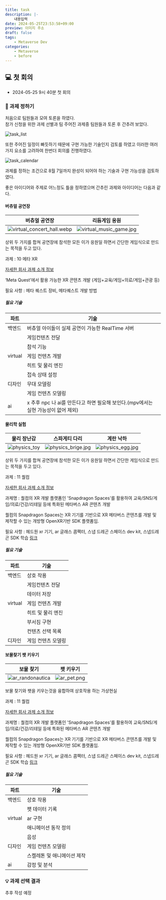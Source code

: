 ```yaml
---
title: task
description: |-
    내용입력
date: 2024-05-25T23:53:58+09:00
preview: 이미지 주소
draft: false
tags:
    - Metaverse Dev
categories:
    - Metaverse
    - before
---
```


 
## 💻 첫 회의

- 2024-05-25 9시 40분 첫 회의

### 🎯 과제 정하기

처음으로 팀원들과 모여 토론을 하였다.\
참가 신청을 위한 과제 선별과 팀
주어진 과제중 팀원들과 토론 후 간추려 보았다.

![task_list](./assets/task_list.png)


또한 주어진 일정이 빠듯하기 때문에 구현 가능한 기술인지 검토를 하였고 이러한 여러가지 요소를 고려하여 한번더 회의를 진행하였다.

![task_calendar](./assets/task_calendar.png)

<Callout type="info" emoji="💡">
  과제를 정하는 조건으로 8월 7일까지 완성이 되어야 하는 기술과 구현 가능성을 검토하였다.
</Callout>

좋은 아이디어와 주제로 어느정도 틀을 정하였으며 간추린 과제와 아이디어는 다음과 같다.

#### 버츄얼 공연장

| 버츄얼 공연장 | 리듬게임 응원 |
| --- | --- |
|![virtual_concert_hall.webp](./assets/virtual_concert_hall.webp)| ![virtual_music_game.jpg](./assets/virtual_music_game.jpg) |

상위 두 가지를 합쳐 공연장에 참석한 모든 이가 응원일 하면서 간단한 게임식으로 만드는 목적을 두고 있다.

과제 : 10 메타 XR

[자세한 회사 과제 소개 정보](https://www.metaversedev.kr/board_notice/show/1778e516-0b02-4183-9250-adb4eac44389?page=1)

‘Meta Quest’에서 활용 가능한 XR 콘텐츠 개발 (게임+교육/게임+의료/게임+관광 등)

필요 사항 : 메타 퀘스트 장비, 메타퀘스트 개발 방법

##### 필요 기술

| 파트 | 기술 |
| --- | --- |
| 백엔드 | 버츄얼 아이돌이 실제 공연이 가능한 RealTime 서버 |
| | 게임컨텐츠 전달 |
| | 참석 기능 |
| virtual | 게임 컨텐츠 개발 |
| | 히트 및 물리 엔진 |
| | 접속 상태 설정 |
| 디자인 | 무대 모델링 |
| | 게임 컨텐츠 모델링 |
| ai | x 추후 npc 나 ai를 만든다고 하면 필요해 보인다.(mpv에서는 실현 가능성이 없어 제외) |


#### 물리학 실험

| 물리 장난감 | 스파게티 다리 | 계란 낙하 |
| --- | --- | --- |
| ![physics_toy](./assets/physics_toy.png) | ![physics_brige.jpg](./assets/physics_brige.jpg) | ![physics_egg.jpg](./assets/physics_egg.jpg) |


상위 두 가지를 합쳐 공연장에 참석한 모든 이가 응원일 하면서 간단한 게임식으로 만드는 목적을 두고 있다.

과제 : 11  퀄컴

[자세한 회사 과제 소개 정보](https://www.metaversedev.kr/board_notice/show/57d28e7f-ec7e-4e85-9e80-eb15cc613116?page=1)

과제명 : 퀄컴의 XR 개발 플랫폼인 'Snapdragon Spaces'를 활용하여 교육/SNS/게임/의료/건강/리테일 등에 특화된 메타버스 AR 콘텐츠 개발

퀄컴의 Snapdragon Spaces는 XR 기기를 기반으로 XR 메타버스 콘텐츠를 개발 및 제작할 수 있는 개방형 OpenXR기반 SDK 플랫폼임.

필요 사항 : 헤드원 xr 기기, ar 글래스 콤팩터, 스냅 드레곤 스페이스 dev kit, 스냅드레곤 SDK 학습 [링크](https://spaces.qualcomm.com/sdk/)

##### 필요 기술

| 파트 | 기술 |
| --- | --- |
| 백엔드 | 상호 작용 |
| | 게임컨텐츠 전달 |
| | 데이터 저장 |
| virtual | 게임 컨텐츠 개발 |
| | 히트 및 물리 엔진 |
| | 부서짐 구현 |
| | 컨텐츠 선택 목록 |
| 디자인 | 게임 컨텐츠 모델링 |

#### 보물찾기 팻 키우기

| 보물 찾기 | 팻 키우기 |
| --- | --- | 
| ![ar_randonautica](./assets/ar_randonautica.png) | ![ar_pet.png](./assets/ar_pet.png) |

보물 찾기와 팻을 키우는것을 융합하여 상호작용 하는 가상현실

과제 : 11  퀄컴

[자세한 회사 과제 소개 정보](https://www.metaversedev.kr/board_notice/show/57d28e7f-ec7e-4e85-9e80-eb15cc613116?page=1)

과제명 : 퀄컴의 XR 개발 플랫폼인 'Snapdragon Spaces'를 활용하여 교육/SNS/게임/의료/건강/리테일 등에 특화된 메타버스 AR 콘텐츠 개발

퀄컴의 Snapdragon Spaces는 XR 기기를 기반으로 XR 메타버스 콘텐츠를 개발 및 제작할 수 있는 개방형 OpenXR기반 SDK 플랫폼임.

필요 사항 : 헤드원 xr 기기, ar 글래스 콤팩터, 스냅 드레곤 스페이스 dev kit, 스냅드레곤 SDK 학습 [링크](https://spaces.qualcomm.com/sdk/)

##### 필요 기술

| 파트 | 기술 |
| --- | --- |
| 백엔드 | 상호 작용 |
| | 팻 데이터 기록 |
| virtual | ar 구현 |
| | 애니메이션 동작 정의 |
| | 음성 |
| 디자인 | 게임 컨텐츠 모델링 |
| | 스켈레톤 및 애니메이션 제작 |
| ai | 감정 및 분석 |

### 💡 과제 선택 결과

추후 작성 예정